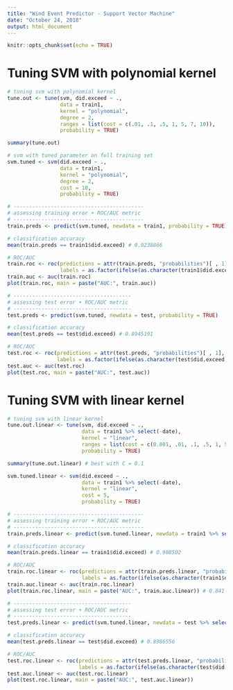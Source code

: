 ```yaml
---
title: "Wind Event Predictor - Support Vector Machine"
date: "October 24, 2018"
output: html_document
---
```


```r
knitr::opts_chunk$set(echo = TRUE)
```

# Tuning SVM with polynomial kernel

```r
# tuning svm with polynomial kernel
tune.out <- tune(svm, did.exceed ~ ., 
                 data = train1, 
                 kernel = "polynomial",
                 degree = 2,
                 ranges = list(cost = c(.01, .1, .5, 1, 5, 7, 10)),
                 probability = TRUE)

summary(tune.out)

# svm with tuned parameter on full training set
svm.tuned <- svm(did.exceed ~ ., 
                 data = train1,
                 kernel = "polynomial",
                 degree = 2,
                 cost = 10,
                 probability = TRUE)

# ------------------------------------------
# assessing training error + ROC/AUC metric
# ------------------------------------------
train.preds <- predict(svm.tuned, newdata = train1, probability = TRUE)

# classification accuracy
mean(train.preds == train1$did.exceed) # 0.9238866

# ROC/AUC 
train.roc <- roc(predictions = attr(train.preds, "probabilities")[ , 1],
                 labels = as.factor(ifelse(as.character(train1$did.exceed) == "yes", 1, 0)))
train.auc <- auc(train.roc)
plot(train.roc, main = paste("AUC:", train.auc))

# --------------------------------------
# assessing test error + ROC/AUC metric
# --------------------------------------
test.preds <- predict(svm.tuned, newdata = test, probability = TRUE)

# classification accuracy
mean(test.preds == test$did.exceed) # 0.8945191

# ROC/AUC
test.roc <- roc(predictions = attr(test.preds, "probabilities")[ , 1],
                labels = as.factor(ifelse(as.character(test$did.exceed) == "yes", 1, 0)))
test.auc <- auc(test.roc)
plot(test.roc, main = paste("AUC:", test.auc))
```

# Tuning SVM with linear kernel

```r
# tuning svm with linear kernel
tune.out.linear <- tune(svm, did.exceed ~ ., 
                        data = train1 %>% select(-date),
                        kernel = "linear",
                        ranges = list(cost = c(0.001, .01, .1, .5, 1, 5, 7, 10)),
                        probability = TRUE)

summary(tune.out.linear) # best with C = 0.1

svm.tuned.linear <- svm(did.exceed ~ ., 
                        data = train1 %>% select(-date),
                        kernel = "linear",
                        cost = 5,
                        probability = TRUE)

# ------------------------------------------
# assessing training error + ROC/AUC metric
# ------------------------------------------
train.preds.linear <- predict(svm.tuned.linear, newdata = train1 %>% select(-date), probability = TRUE)

# classification accuracy
mean(train.preds.linear == train1$did.exceed) # 0.908502

# ROC/AUC
train.roc.linear <- roc(predictions = attr(train.preds.linear, "probabilities")[ , 1],
                        labels = as.factor(ifelse(as.character(train1$did.exceed) == "yes", 1, 0)))
train.auc.linear <- auc(train.roc.linear)
plot(train.roc.linear, main = paste("AUC:", train.auc.linear)) # 0.841

# --------------------------------------
# assessing test error + ROC/AUC metric
# --------------------------------------
test.preds.linear <- predict(svm.tuned.linear, newdata = test %>% select(-c(did.exceed, date)), probability = TRUE)

# classification accuracy
mean(test.preds.linear == test$did.exceed) # 0.8986556

# ROC/AUC
test.roc.linear <- roc(predictions = attr(test.preds.linear, "probabilities")[ , 1],
                       labels = as.factor(ifelse(as.character(test$did.exceed) == "yes", 1, 0)))
test.auc.linear <- auc(test.roc.linear)
plot(test.roc.linear, main = paste("AUC:", test.auc.linear))
```

